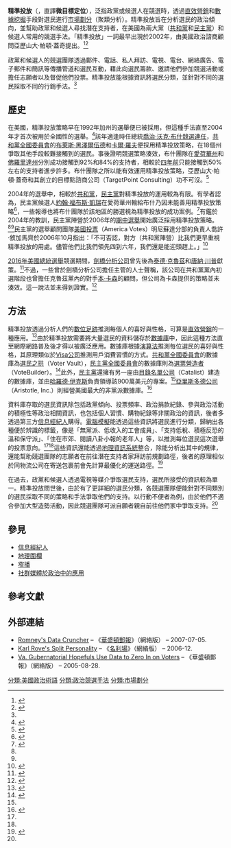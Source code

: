 {{noteTA
|1=zh-hans:乔治·沃克·布什;zh-hk:喬治·獲加·布殊;zh-tw:喬治·沃克·布希;
|2=zh-hans:数码;zh-hk:數碼;zh-tw:數位;
}}

'''精準投放'''（{{lang-en|Microtargeting}}，直譯'''微目標定位'''），泛指政黨或候選人在競選時，透過[[直效營銷|直效營銷]]和[[數據挖掘|數據挖掘]]手段對選民進行[[市場劃分|市場劃分]]（聚類分析）。精準投放旨在分析選民的政治傾向，並幫助政黨和候選人尋找潛在支持者，在美國為兩大黨（[[共和黨_(美國)|共和黨]]和[[民主黨_(美國)|民主黨]]）和候選人常用的競選手法。「精準投放」一詞最早出現於2002年，由美國政治諮商顧問亞歷山大·帕頓·蓋奇提出。<ref name="Obama">{{Cite web|url=https://www.technologyreview.com/s/509026/how-obamas-team-used-big-data-to-rally-voters/|title=How Obama’s Team Used Big Data to Rally Voters|first=Sasha|last=Issenberg|website=MIT Technology Review}}</ref><ref>{{Cite web|url=http://theaapc.org/about-us/board-of-directors/alex-gage/|title=Alexander P. Gage|website=theaapc.org}}</ref>

政黨和候選人的競選團隊透過郵件、電話、私人拜訪、電視、電台、網絡廣告、電子郵件和簡訊等傳播管道和選民互動，藉此向選民籌款、邀請他們參加競選活動或擔任志願者以及督促他們投票。精準投放能根據資訊將選民分類，並針對不同的選民採取不同的行銷手法。<ref name="Obama" />

== 歷史 ==
在美國，精準投放策略早在1992年加州的選舉便已被採用，但這種手法直至2004年才首次被用於全國性的選舉。<ref name="Vander Veen">{{cite web|url=http://www.govtech.net/magazine/channel_story.php/97723|title=Zeroing In|first=Chad Vander|last=Veen|date=2006-01-02|access-date=2006-11-01|publisher=govtech.net|archiveurl=https://web.archive.org/web/20061014132950/http://www.govtech.net/magazine/channel_story.php/97723|archivedate=2006-10-14}}</ref>該年適逢時任總統[[喬治·沃克·布什|喬治·沃克·布什]][[2004年美國總統選舉|競選連任]]，[[共和黨全國委員會|共和黨全國委員會]]的[[布萊斯·黑澤爾伍德|布萊斯·黑澤爾伍德]]和[[卡爾·羅夫|卡爾·羅夫]]便採用精準投放策略，在18個州爭取其他手段較難接觸到的選民。事後證明競選策略湊效，布什團隊在[[愛荷華州|愛荷華州]]和[[佛羅里達州|佛羅里達州]]分別成功接觸到92%和84%的支持者，相較於[[2000年美國總統選舉|四年前]]只能接觸到50%左右的支持者進步許多。布什團隊之所以能有效運用精準投放策略，亞歷山大·帕頓·蓋奇和其創立的目標點諮商公司（TargetPoint Consulting）功不可沒。<ref name="Dreazen">{{cite news|url=https://www.wsj.com/articles/SB116226051099508453|work=[[華盛頓郵報|華盛頓郵報]]|title=Democrats, Playing Catch-Up, Tap Database to Woo Potential Voters|date=2006-10-31|first=Yochi|last=Dreazen}}</ref>

2004年的選舉中，相較於[[共和黨_(美國)|共和黨]]，[[民主黨_(美國)|民主黨]]對精準投放的運用較為有限。有學者認為，民主黨候選人[[約翰·福布斯·凱瑞|約翰·福布斯·凱瑞]]在愛荷華州輸給布什乃因未能善用精準投放策略<ref>{{cite web|journal=The American Prospect|url=https://prospect.org/article/new-math-d2/|title=New Math: How a trio of savvy Kerry campaign workers used a fresh voter equation to win Iowa|first=Thomas|last=Schaller|date=2004-11-23}}</ref>，一些報導也將布什團隊於該地區的勝選視為精準投放的成功案例。<ref>{{cite news|journal=[[衛報|衛報]]|url=http://commentisfree.guardian.co.uk/martin_kettle/2006/11/better_policies_or_better_micr.html|title=How Democrats missed the vote|first=Martin|last=Kettle|date=2006-11-03|access-date=2007-02-02}}</ref>有鑑於2004年的教訓，民主黨陣營於2006年的[[2006年美國期中選舉|期中選舉]]開始廣泛採用精準投放策略。<ref name="Vander Veen" /><ref name="Dreazen" />民主黨的選舉顧問團隊[[美國投票|美國投票]]（America Votes）明尼蘇達分部的負責人喬許·敘加馬齊於2006年10月指出：「不可否認，對方（共和黨陣營）比我們更早重視精準投放的用處。儘管他們比我們領先四到六年，我們還是能迎頭趕上。」<ref name="Balz">{{cite news|journal=[[華爾街日報|華爾街日報]]|url=https://www.washingtonpost.com/wp-dyn/content/article/2006/10/07/AR2006100700388.html|title=Democrats Aim to Regain Edge In Getting Voters to the Polls|first=Dan|last=Balz|date=2006-10-08}}</ref>

[[2016年美國總統選舉|2016年美國總統選舉]]競選期間，[[劍橋分析公司|劍橋分析公司]]曾先後為[[泰德·克魯茲|泰德·克魯茲]]和[[唐納·川普|唐納·川普]]獻策。<ref>{{cite news|journal=[[泰晤士報|泰晤士報]]|url=http://www.thetimes.co.uk/edition/world/trump-calls-in-brexit-experts-to-target-voters-pf0hwcts9|title=Data scientists target 20 million new voters for Trump|first=Rhys|last=Blakely|date=2016-09-22}}</ref>不過，一些曾於劍橋分析公司擔任主管的人士聲稱，該公司在共和黨黨內初選階段也曾擔任克魯茲黨內的對手[[本·卡森|本·卡森]]的顧問，但公司為卡森提供的策略並未湊效。這一說法並未得到證實。<ref name="20161206spiegel">{{cite web|url=http://www.spiegel.de/netzwelt/netzpolitik/donald-trump-und-die-daten-ingenieure-endlich-eine-erklaerung-mit-der-alles-sinn-ergibt-a-1124439.html|title=Ich ganz allein habe Trump ins Amt gebracht|last1=Reinbold|first1=Fabian|last2=Schnack|first2=Thies|date=2016-12-06|publisher=[[鏡報|鏡報]]|language=de}}</ref>

== 方法 ==
精準投放透過分析人們的[[數位足跡|數位足跡]]推測每個人的喜好與性格，可算是[[直效營銷|直效營銷]]的一種應用。<ref name="Krotzek">{{cite journal|first=Lennart|last=Krotzek|title=Inside the Voter’s Mind: The Effect of Psychometric Microtargeting on Feelings Toward and Propensity to Vote for a Candidate|journal=International Journal of Communication|year=2019|access-date=2020-09-22|volume=13|pages=3609-3629}}</ref>由於精準投放需要將大量選民的資料儲存於[[數據庫|數據庫]]中，因此這種方法直至網際網路普及後才得以被廣泛應用。數據庫根據[[演算法|演算法]]推測每位選民的喜好與性格，其原理類似於[[Visa公司|Visa公司]]推測用戶消費習慣的方式。[[共和黨全國委員會|共和黨全國委員會]]的數據庫為[[選民之拱|選民之拱]]（Voter Vault），[[民主黨全國委員會|民主黨全國委員會]]的數據庫則為[[選票營造者|選票營造者]]（VoteBuilder）。<ref name="VoteBuilder">{{cite news|url=http://thehill.com/campaign-2008/dnc-holds-national-training-as-it-rolls-ut-new-oter-file-2007-08-15.html|work=The Hill|title=DNC holds national training as it rolls out new voter file|date=2007-08-15|first=Aaron|last=Blake}}</ref>此外，[[民主黨_(美國)|民主黨]]還擁有另一座由[[目錄名單公司|目錄名單公司]]（Catalist）建造的數據庫，並由[[哈羅德·伊克斯|哈羅德·伊克斯]]負責領導該900萬美元的專案。<ref name="Dreazen" />[[亞里斯多德公司|亞里斯多德公司]]（Aristotle, Inc.）則經營美國最大的非黨派數據庫。<ref name="Aristotle" >{{cite news|url=http://www.vanityfair.com/politics/features/2007/12/aristotle200712|work=Vanity Fair|title=Big Brother Inc.|date=2007-12-03|author=James Verini}}</ref>

資料庫存取的選民資訊除包括政黨傾向、投票頻率、政治捐款紀錄、參與政治活動的積極性等政治相關資訊，也包括個人習慣、購物紀錄等非關政治的資訊，後者多透過第三方[[信息經紀人|信息經紀人]]購得。[[電腦模擬|電腦模擬]]能透過這些資訊將選民進行分類，歸納出各種便於辨識的標籤，像是「無黨派、低收入的工會成員」、「支持低稅、積極反恐的溫和保守派」、「住在市郊、閱讀八卦小報的老年人」等，以推測每位選民這次選舉的投票意向。<ref name="Dreazen" /><ref name="Balz" />這些資訊還能透過[[地理資訊系統|地理資訊系統]]整合，除能分析出其中的規律，還能幫助競選團隊的志願者在前往潛在支持者家拜訪前規劃路徑，後者的原理相似於同物流公司在寄送包裹前會先計算最優化的運送路徑。<ref name="GIS">{{cite journal|last1=Shyy|first1=Tung-Kai|last2=Stimson|first2=Robert|last3=Chhetri|first3=Prem|title=Web-based GIS for mapping voting patterns at the 2004 Australian Federal Election|journal=Applied GIS|date=2007-11|volume=3|issue=11|pages=1–20|doi=10.4225/03/57E9BDDD84FF7}}</ref>

在過去，政黨和候選人透過電視等媒介爭取選民支持，選民所接受的資訊較為單一。精準投放問世後，由於有了更詳細的選民分類，各競選團隊便能針對不同類別的選民採取不同的策略和手法爭取他們的支持。以行動不便者為例，由於他們不適合參加大型造勢活動，因此競選團隊可派自願者親自前往他們家中爭取支持。<ref name="Obama" />

== 參見 ==
* [[信息經紀人|信息經紀人]]
* [[地理圍欄|地理圍欄]]
* [[窄播|窄播]]
* [[社群媒體於政治中的應用|社群媒體於政治中的應用]]

== 參考文獻 ==
{{reflist|2}}

== 外部連結 ==
* [https://www.washingtonpost.com/wp-dyn/content/article/2007/07/04/AR2007070401423.html?sub=AR Romney's Data Cruncher] – 《[[華盛頓郵報|華盛頓郵報]]》（網絡版） – 2007-07-05.
* [http://www.vanityfair.com/politics/features/2006/12/rove200612 Karl Rove's Split Personality] – 《[[名利場_(雜誌)|名利場]]》（網絡版） – 2006-12.
* [https://www.washingtonpost.com/wp-dyn/content/article/2005/08/27/AR2005082700990_pf.html Va. Gubernatorial Hopefuls Use Data to Zero In on Voters] – 《華盛頓郵報》（網絡版） – 2005-08-28.

[[分類:美國政治術語|分類:美國政治術語]]
[[分類:政治競選手法|分類:政治競選手法]]
[[分類:市場劃分|分類:市場劃分]]
